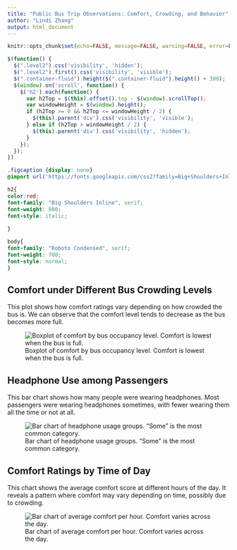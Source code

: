 ---
title: "Public Bus Trip Observations: Comfort, Crowding, and Behavior"
author: "Lindi Zhang"
output: html_document
---

<script src="https://code.jquery.com/jquery-3.7.1.min.js" integrity="sha256-/JqT3SQfawRcv/BIHPThkBvs0OEvtFFmqPF/lYI/Cxo=" crossorigin="anonymous"></script>

```{r setup, include=FALSE}
knitr::opts_chunk$set(echo=FALSE, message=FALSE, warning=FALSE, error=FALSE)
```

```{js}
$(function() {
  $(".level2").css('visibility', 'hidden');
  $(".level2").first().css('visibility', 'visible');
  $(".container-fluid").height($(".container-fluid").height() + 300);
  $(window).on('scroll', function() {
    $('h2').each(function() {
      var h2Top = $(this).offset().top - $(window).scrollTop();
      var windowHeight = $(window).height();
      if (h2Top >= 0 && h2Top <= windowHeight / 2) {
        $(this).parent('div').css('visibility', 'visible');
      } else if (h2Top > windowHeight / 2) {
        $(this).parent('div').css('visibility', 'hidden');
      }
    });
  });
})
```

```{css}
.figcaption {display: none}
@import url('https://fonts.googleapis.com/css2?family=Big+Shoulders+Inline&family=Roboto+Condensed&display=swap');

h2{
color:red;
font-family: "Big Shoulders Inline", serif;
font-weight: 800;
font-style: italic;
 
}

body{
font-family: "Roboto Condensed", serif;
font-weight: 700;
font-style: normal;
}
```

## Comfort under Different Bus Crowding Levels

This plot shows how comfort ratings vary depending on how crowded the bus is.
We can observe that the comfort level tends to decrease as the bus becomes more full.

![Boxplot of comfort by bus occupancy level. Comfort is lowest when the bus is full.](C:/Users/Lenovo/OneDrive - The University of Auckland/Desktop/STATS220/Project 4/plot1.png)

## Headphone Use among Passengers

This bar chart shows how many people were wearing headphones. 
Most passengers were wearing headphones sometimes, with fewer wearing them all the time or not at all.

![Bar chart of headphone usage groups. "Some" is the most common category.](C:/Users/Lenovo/OneDrive - The University of Auckland/Desktop/STATS220/Project 4/plot2.png)
 


## Comfort Ratings by Time of Day

This chart shows the average comfort score at different hours of the day.
It reveals a pattern where comfort may vary depending on time, possibly due to crowding.

![Bar chart of average comfort per hour. Comfort varies across the day.](C:/Users/Lenovo/OneDrive - The University of Auckland/Desktop/STATS220/Project 4/plot3.png)




